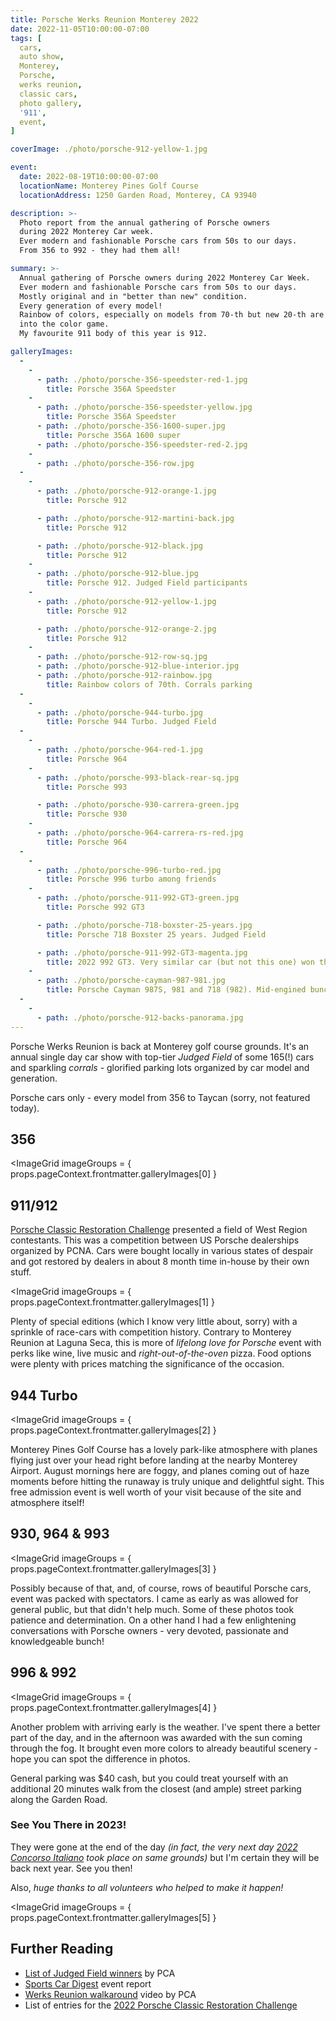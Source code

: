 ```yaml
---
title: Porsche Werks Reunion Monterey 2022
date: 2022-11-05T10:00:00-07:00
tags: [
  cars,
  auto show,
  Monterey,
  Porsche,
  werks reunion,
  classic cars,
  photo gallery,
  '911',
  event,
]

coverImage: ./photo/porsche-912-yellow-1.jpg

event:
  date: 2022-08-19T10:00:00-07:00
  locationName: Monterey Pines Golf Course
  locationAddress: 1250 Garden Road, Monterey, CA 93940

description: >-
  Photo report from the annual gathering of Porsche owners
  during 2022 Monterey Car week.
  Ever modern and fashionable Porsche cars from 50s to our days.
  From 356 to 992 - they had them all!

summary: >-
  Annual gathering of Porsche owners during 2022 Monterey Car Week.
  Ever modern and fashionable Porsche cars from 50s to our days.
  Mostly original and in "better than new" condition.
  Every generation of every model!
  Rainbow of colors, especially on models from 70-th but new 20-th are trying to get back
  into the color game.
  My favourite 911 body of this year is 912.

galleryImages:
  -
    -
      - path: ./photo/porsche-356-speedster-red-1.jpg
        title: Porsche 356A Speedster
    -
      - path: ./photo/porsche-356-speedster-yellow.jpg
        title: Porsche 356A Speedster
      - path: ./photo/porsche-356-1600-super.jpg
        title: Porsche 356A 1600 super
      - path: ./photo/porsche-356-speedster-red-2.jpg
    -
      - path: ./photo/porsche-356-row.jpg
  -
    -
      - path: ./photo/porsche-912-orange-1.jpg
        title: Porsche 912

      - path: ./photo/porsche-912-martini-back.jpg
        title: Porsche 912

      - path: ./photo/porsche-912-black.jpg
        title: Porsche 912
    -
      - path: ./photo/porsche-912-blue.jpg
        title: Porsche 912. Judged Field participants
    -
      - path: ./photo/porsche-912-yellow-1.jpg
        title: Porsche 912

      - path: ./photo/porsche-912-orange-2.jpg
        title: Porsche 912
    -
      - path: ./photo/porsche-912-row-sq.jpg
      - path: ./photo/porsche-912-blue-interior.jpg
      - path: ./photo/porsche-912-rainbow.jpg
        title: Rainbow colors of 70th. Corrals parking
  -
    -
      - path: ./photo/porsche-944-turbo.jpg
        title: Porsche 944 Turbo. Judged Field
  -
    -
      - path: ./photo/porsche-964-red-1.jpg
        title: Porsche 964
    -
      - path: ./photo/porsche-993-black-rear-sq.jpg
        title: Porsche 993

      - path: ./photo/porsche-930-carrera-green.jpg
        title: Porsche 930
    -
      - path: ./photo/porsche-964-carrera-rs-red.jpg
        title: Porsche 964
  -
    -
      - path: ./photo/porsche-996-turbo-red.jpg
        title: Porsche 996 turbo among friends
    -
      - path: ./photo/porsche-911-992-GT3-green.jpg
        title: Porsche 992 GT3

      - path: ./photo/porsche-718-boxster-25-years.jpg
        title: Porsche 718 Boxster 25 years. Judged Field

      - path: ./photo/porsche-911-992-GT3-magenta.jpg
        title: 2022 992 GT3. Very similar car (but not this one) won the GT2/GT3/GT4 class
    -
      - path: ./photo/porsche-cayman-987-981.jpg
        title: Porsche Cayman 987S, 981 and 718 (982). Mid-engined bunch
  -
    -
      - path: ./photo/porsche-912-backs-panorama.jpg
---
```


Porsche Werks Reunion is back at Monterey golf course grounds.
It's an annual single day car show with top-tier _Judged Field_ of some 165(!) cars
and sparkling _corrals_ - glorified parking lots organized by car model and generation.

Porsche cars only - every model from 356 to Taycan (sorry, not featured today).

## 356

<ImageGrid
  imageGroups = { props.pageContext.frontmatter.galleryImages[0] }
></ImageGrid>

## 911/912

[Porsche Classic Restoration Challenge](https://www.porsche.com/usa/accessoriesandservices/classic/classic-world-events/classic-restoration-challenge)
presented a field of West Region contestants.
This was a competition between US Porsche dealerships organized by PCNA.
Cars were bought locally in various states of despair and got restored by
dealers in about 8 month time in-house by their own stuff.

<ImageGrid
  imageGroups = { props.pageContext.frontmatter.galleryImages[1] }
></ImageGrid>

Plenty of special editions (which I know very little about, sorry) with a sprinkle
of race-cars with competition history.
Contrary to Monterey Reunion at Laguna Seca, this is more of _lifelong love for Porsche_
event with perks like wine, live music and _right-out-of-the-oven_ pizza.
Food options were plenty with prices matching the significance of the occasion.

## 944 Turbo

<ImageGrid
  imageGroups = { props.pageContext.frontmatter.galleryImages[2] }
></ImageGrid>

Monterey Pines Golf Course has a lovely park-like atmosphere with planes flying
just over your head right before landing at the nearby Monterey Airport.
August mornings here are foggy, and planes coming out of haze moments before
hitting the runaway is truly unique and delightful sight.
This free admission event is well worth of your visit because of the site and
atmosphere itself!

## 930, 964 & 993

<ImageGrid
  imageGroups = { props.pageContext.frontmatter.galleryImages[3] }
></ImageGrid>

Possibly because of that, and, of course, rows of beautiful Porsche cars,
event was packed with spectators.
I came as early as was allowed for general public, but that didn't help much.
Some of these photos took patience and determination.
On a other hand I had a few enlightening conversations with Porsche owners -
very devoted, passionate and knowledgeable bunch!

## 996 & 992

<ImageGrid
  imageGroups = { props.pageContext.frontmatter.galleryImages[4] }
></ImageGrid>

Another problem with arriving early is the weather.
I've spent there a better part of the day, and in the afternoon was awarded with the sun
coming through the fog.
It brought even more colors to already beautiful scenery - hope you can spot the difference in
photos.

General parking was $40 cash, but you could treat yourself with an additional 20 minutes
walk from the closest (and ample) street parking along the Garden Road.

### See You There in 2023!
They were gone at the end of the day
_(in fact, the very next day [2022 Concorso Italiano](https://sportscardigest.com/2022-concorso-italiano/)
took place on same grounds)_ but I'm certain they will be back next year.
See you then!

Also, *huge thanks to all volunteers who helped to make it happen!*

<ImageGrid
  imageGroups = { props.pageContext.frontmatter.galleryImages[5] }
></ImageGrid>

## Further Reading
- [List of Judged Field winners](https://www.pca.org/news/2022-werks-reunion-monterey-hosts-massive-porsche-gathering) by PCA
- [Sports Car Digest](https://sportscardigest.com/porsche-werks-reunion-2022/) event report
- [Werks Reunion walkaround](https://www.youtube.com/watch?v=rvz9Swpn9do) video by PCA
- List of entries for the [2022 Porsche Classic Restoration Challenge](https://newsroom.porsche.com/en_US/2022/products/porsche-classic-restoration-challenge-2022-entries-29805.html)
